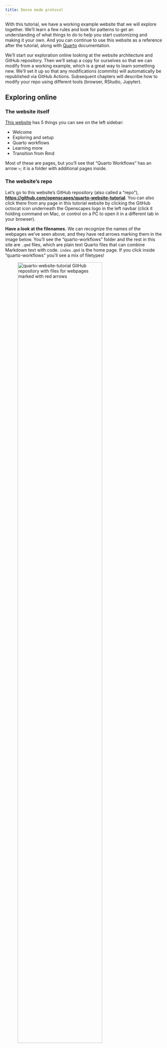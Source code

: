 ```yaml
---
title: Dense mode protocol
---
```


With this tutorial, we have a working example website that we will explore together. We'll learn a few rules and look for patterns to get an understanding of what things to do to help you start customizing and making it your own. And you can continue to use this website as a reference after the tutorial, along with [Quarto](https://quarto.org) documentation.

We'll start our exploration online looking at the website architecture and GitHub repository. Then we'll setup a copy for ourselves so that we can modify from a working example, which is a great way to learn something new. We'll set it up so that any modifications (commits) will automatically be republished via GitHub Actions. Subsequent chapters will describe how to modify your repo using different tools (browser, RStudio, Jupyter).

## Exploring online

### The website itself

[This website](https://openscapes.github.io/quarto-website-tutorial/) has 5 things you can see on the left sidebar:

-   Welcome
-   Exploring and setup
-   Quarto workflows
-   Learning more
-   Transition from Rmd

Most of these are pages, but you'll see that "Quarto Workflows" has an arrow `>`; it is a folder with additional pages inside.

### The website's repo

Let's go to this website's GitHub repository (also called a "repo"), [**https://github.com/openscapes/quarto-website-tutorial**](https://github.com/openscapes/quarto-website-tutorial){.uri}. You can also click there from any page in this tutorial website by clicking the GitHub octocat icon underneath the Openscapes logo in the left navbar (click it holding command on Mac, or control on a PC to open it in a different tab in your browser).

**Have a look at the filenames.** We can recognize the names of the webpages we've seen above, and they have red arrows marking them in the image below. You'll see the "quarto-workflows" folder and the rest in this site are `.qmd` files, which are plain text Quarto files that can combine Markdown text with code. `index.qmd` is the home page. If you click inside "quarto-workflows" you'll see a mix of filetypes!

![quarto-website-tutorial GitHub repository with files for webpages marked with red arrows](images/quarto-files-github.png){fig-alt="Screenshot of files on GitHub with red arrows identifying the files that we saw in the left sidebar" fig-align="center" width="80%"}

**The `_site` folder** has html files with names that should be familiar: they match the `.qmd` files we were just exploring. This folder is where Quarto stores files to build the website.

## `_quarto.yml` intro

There is also a `_quarto.yml` file, which is the website's configuration file. It is essentially metadata for the website that includes the order that the pages/chapters will be in. This is where you update the organization of your website: which page comes before another. If we compare side-by-side, you'll see that the pages that appear on our website are listed there.

![`_quarto.yml` and website side-by-side](images/quarto-yml-site-side-by-side3.png){alt="_quarto.yml and website side-by-side" fig-align="center"}

We'll learn more about how to interact with `_quarto.yml` in [Quarto Workflows](quarto-workflows/index.qmd).

## Fork to your account

Let's start with an existing Quarto site and copy it into your space to edit. You'll need a free GitHub account that you create at [github.com](https://github.com) (follow [this advice](https://happygitwithr.com/github-acct.html) about choosing your username).

First, choose an existing website to copy. The simplest option is to start with this site: [quarto-website-tutorial](https://github.com/Openscapes/quarto-website-tutorial).

Other options of potential interest:

-   [2021-Cloud-Hackathon](https://github.com/NASA-Openscapes/2021-Cloud-Hackathon)
-   [2022-SWOT-Ocean-Cloud-Workshop](https://github.com/podaac/2022-SWOT-Ocean-Cloud-Workshop)
-   [Openscapes Approach-Guide](https://github.com/openscapes/approach-guide)

Next, follow [these steps to fork and setup your repo with GitHub Actions](https://github.com/thefaylab/lab-manual/wiki/Quick-steps-to-making-a-copy-of-the-lab-manual-&-publishing-it) from Gavin Fay, using the repo you chose. These instructions will take \~5 minutes.

Now you've got a copy of your repo of choice in your own GitHub account, and you're set to start making your own edits. Your GitHub repo is set up with a GitHub Action that will use Quarto to rebuild and republish your site anytime you make a commit: committing will trigger the GitHub Action to rebuild and republish the book.

Note that the GitHub Action for this book does not include R or Python so those will need to be added if your website relies on code. See <https://github.com/r-lib/actions> for more details and examples.

### Download instead of fork

Forking might not always be the way to go - you can't fork into the same GitHub user account or organization so if for example you want to make a copy of [2021-Cloud-Hackathon](https://github.com/nasa-openscapes/2021-Cloud-Hackathon) repo within the same NASA-Openscapes GitHub Organization, you'll need to download instead of fork. In this case, follow these steps to download and copy into a new repository, and set up the GitHub Action and the gh-pages branch for publishing, separately.

#### Download github repo files

Navigate to <https://github.com/openscapes/quarto-website-tutorial> (or any other quarto site repo of choice). Click the green "Code" button and select "Download ZIP". When it downloads on your computer, unzip the files.

#### Create a new GitHub repo

Navigate to your GitHub account or organization, and create a new repository, naming it what you'd like. You'll need a free GitHub account that you create at [github.com](https://github.com) (follow [this advice](https://happygitwithr.com/github-acct.html) about choosing your username). When you're logged in, [github.com](https://github.com) will show a green button that says "New" which you'll also see as you navigate to your username's repository page.

#### Add original site files

If you're comfortable cloning the new repository and copying files into it locally before committing and pushing back to GitHub, that is preferable to the GitHub file uploader, which does have limitations with complex repos. The uploader does not allow upload of folders, so some manual work would be required.

To use the GitHub file uploader, click the button next to the green "Code" button that says "Add file". Add file \> Upload files. Then, on your computer, select all the files in unzipped folder (command-A or control-A), and drag them to the GitHub uploader page. Scroll down to write a commit message, which effectively saves your files when you're working in the browser.

## Set up GitHub publishing {#setup-github-action}

If you've used the 'Fork to your account approach' above, your website is all set!

If you've set up your repo by using the 'Download github repo files' approach above, you'll need to set up GitHub publishing separately. We'll do this in a few steps: we'll set up a GitHub Action within your repo, and create a `gh-pages` branch.

**First, the GitHub Action**. Go back to your main view of your GitHub repository by clicking on the name of your repository at the top-left (the url in your browser window should say https://github.com/username/repo-name).

Next to the green code button, click Add file \> Create new file. Name it exactly this: `.github/workflows/quarto-publish.yml` . In detail: start by typing the `.` with `github` and when you type the `/` it will give you a new text box to type `workflows` (plural!), then another `/`, and finally, `quarto-publish.yml`.

Now you'll have an empty new file. Paste the following in this empty file - you can click on the top-right of this box to copy all the code inside this code box:

``` yaml
on:
  workflow_dispatch:
  push:
    branches: main

name: Quarto Publish

jobs:
  build-deploy:
    runs-on: ubuntu-latest
    permissions:
      contents: write
    steps:
      - name: Check out repository
        uses: actions/checkout@v4

      - name: Set up Quarto
        uses: quarto-dev/quarto-actions/setup@v2
        with:
          # To install LaTeX to build PDF book 
          tinytex: true 
          # uncomment below and fill to pin a version
          # version: 0.9.600
      
      # add software dependencies here
      - name: Render and Publish
        uses: quarto-dev/quarto-actions/publish@v2
        with:
          target: gh-pages
        env:
          GITHUB_TOKEN: ${{ secrets.GITHUB_TOKEN }} # this secret is always available for github actions
```

Commit this to save your new `quarto-publish.yml` file. This is your GitHub Action.

**Next, we'll create a new `gh-pages` branch**. Go back to the main view of your GitHub repository. On the far left from the green "Code" button, click the button that says "main". In the pull-down menu, type `gh-pages` - all lowercase, with a hyphen. Click the bold text that says "Create branch: gh-pages from main".

Now click on the Settings tab in the top right of your repository. On the left sidebar, click Pages. At the top of Pages under "Source", select `gh-pages` root, and press Save (may already be saved by default). 

To view your published website, at your main repository page, on the right side, click the gear-icon, select 'Use your GitHub Pages website'.

![](images/github-source-gh-pages_2023-01-04.png){fig-align="center" width="95%"}

## Confirm your website is published {#confirm}

To confirm that your website is published, go back to your main repository page. You'll now see an orange dot showing that the GitHub Action is beginning to publish the page.

![Our repo with orange dot indicating in-progress GitHub Action build](images/github-action-orange.png){fig-alt="Screenshot of repo with orange dot indicating in-progress GitHub Action build" fig-align="center" width="95%"}

If you do not see this orange dot, you can re-run the GitHub Action (on the main repo page, click Actions > select the workflow you want to re-run > click the 'Re-run all jobs' button.

When your orange do becomes a green check, you can go inspect your published site at "https://username.github.io/your-repo). For example: <https://openscapes.github.io/quarto-website-tutorial>.

![Our repo with green check indicating successful GitHub Action build](images/github-action-green.png){fig-alt="Screenshot of repo with green check indicating successful GitHub Action build" fig-align="center" width="95%"}

It can take some time for the site to deploy, so don't worry if you don't see it right away. 

## Renaming your repo

If you'd like to rename your repo, go to Settings and the option to rename is on the top of the main settings page.

## Onward!

Now you are ready to start editing and publishing! The next chapter describes how starting off from the browser, using Markdown.
